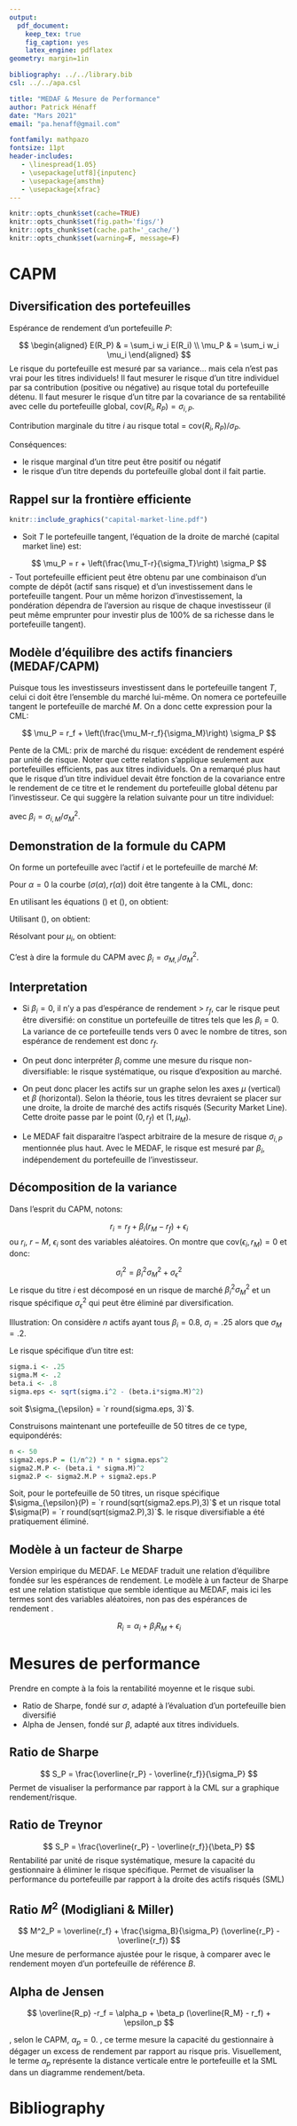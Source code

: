 ```yaml
---
output: 
  pdf_document:
    keep_tex: true
    fig_caption: yes
    latex_engine: pdflatex
geometry: margin=1in

bibliography: ../../library.bib
csl: ../../apa.csl

title: "MEDAF & Mesure de Performance"
author: Patrick Hénaff
date: "Mars 2021"
email: "pa.henaff@gmail.com"

fontfamily: mathpazo
fontsize: 11pt
header-includes:
   - \linespread{1.05}
   - \usepackage[utf8]{inputenc}
   - \usepackage{amsthm}
   - \usepackage{xfrac}
---
```


```r
knitr::opts_chunk$set(cache=TRUE)
knitr::opts_chunk$set(fig.path='figs/')
knitr::opts_chunk$set(cache.path='_cache/')
knitr::opts_chunk$set(warning=F, message=F)
```

\newcommand{\ones}{\mathbf{1}}
\newcommand{\onesT}{\mathbf{1}^T}

\newtheorem{thm}{Theorem}

# CAPM

## Diversification des portefeuilles

Espérance de rendement d'un portefeuille $P$:

$$
\begin{aligned}
E(R_P) & = \sum_i w_i E(R_i) \\
\mu_P & = \sum_i w_i \mu_i
\end{aligned}
$$
Le risque du portefeuille est mesuré par sa variance... mais cela n'est pas vrai pour les titres individuels!
Il faut mesurer le risque d'un titre individuel par sa contribution (positive ou négative) au risque total du portefeuille détenu. Il faut mesurer le risque d'un titre par la covariance de sa rentabilité avec celle du portefeuille global, $\mathrm{cov}(R_i, R_P) = \sigma_{i,P}$.

Contribution marginale du titre $i$ au risque total = $\mathrm{cov}(R_i, R_P) / \sigma_P$.

Conséquences:

- le risque marginal d'un titre peut être positif ou négatif
- le risque d'un titre depends du portefeuille global dont il fait partie.


## Rappel sur la frontière efficiente

```r
knitr::include_graphics("capital-market-line.pdf")
```

- Soit $T$ le portefeuille tangent, l'équation de la droite de marché (capital market line) est:

$$
\mu_P = r + \left(\frac{\mu_T-r}{\sigma_T}\right) \sigma_P
$$
- Tout portefeuille efficient peut être obtenu par une combinaison d'un compte de dépôt (actif sans risque) et d'un investissement dans le portefeuille tangent. Pour un même horizon d'investissement, la pondération dépendra de l'aversion au risque de chaque investisseur (il peut même emprunter pour investir plus de 100\% de sa richesse dans le portefeuille tangent).


## Modèle d'équilibre des actifs financiers (MEDAF/CAPM)

Puisque tous les investisseurs investissent dans le portefeuille tangent $T$, celui ci doit être l'ensemble du marché lui-même. On nomera ce portefeuille tangent le portefeuille de marché $M$. On a donc cette expression pour la CML:

$$
\mu_P = r_f + \left(\frac{\mu_M-r_f}{\sigma_M}\right) \sigma_P
$$

Pente de la CML: prix de marché du risque: excédent de rendement espéré par unité de risque. Noter que cette relation s'applique seulement aux portefeuilles efficients, pas aux titres individuels. On a remarqué plus haut que le risque d'un titre individuel devait être fonction de la covariance entre le rendement de ce titre et le rendement du portefeuille global détenu par l'investisseur.
Ce qui suggère la relation suivante pour un titre individuel:


\begin{equation}
\mu_i - r_f = \beta_i (\mu_M-r_f)
\end{equation}

avec $\beta_i = \sigma_{i,M} / \sigma^2_M$.

## Demonstration de la formule du CAPM

On forme un portefeuille avec l'actif $i$ et le portefeuille de marché $M$:

\begin{subequations}
\begin{align}
\mu(\alpha) &= \alpha \mu_i + (1-\alpha) \mu_M \label{eq:eq-1} \\
\sigma(\alpha) &= \sqrt{\alpha^2 \sigma_i^2 + (1-\alpha)^2 \sigma_M^2 + 2\alpha(1-\alpha) \sigma_{M,i}} \label{eq:eq-2}
\end{align}
\end{subequations}


Pour $\alpha=0$ la courbe $(\sigma(\alpha), r(\alpha))$ doit être tangente à la CML, donc:

\begin{equation}
\frac{\partial r(\alpha)}{\partial \sigma(\alpha)} = \frac{\mu_M-r_f}{\sigma_M} \label{eq:eq-3}
\end{equation}

\begin{equation}
\frac{\partial \mu(\alpha)}{\partial \sigma(\alpha)} = \frac{\partial \mu / \partial \sigma}{\partial \sigma / \partial \alpha}
\end{equation}

En utilisant les équations (\ref{eq:eq-1}) et (\ref{eq:eq-2}), on obtient:

\begin{equation}
\frac{\partial \mu / \partial \sigma}{\partial \sigma / \partial \alpha} = \frac{\mu_i - \mu_M}{(\sigma_{M,i} - \sigma^2_M)/\sigma_M}
\end{equation}

Utilisant (\ref{eq:eq-3}), on obtient:

\begin{equation}
\frac{\mu_i - \mu_M}{(\sigma_{M,i} - \sigma^2_M)/\sigma_M} = \frac{\mu_M-r_f}{\sigma_M}
\end{equation}

Résolvant pour $\mu_i$, on obtient:

\begin{equation}
\mu_i - r_f = \frac{\sigma_{M,i}}{\sigma^2_M}(\mu_M-r_f)
\end{equation}

C'est à dire la formule du CAPM avec $\beta_i = \sigma_{M,i} / \sigma^2_M$.

## Interpretation

- Si $\beta_i = 0$, il n'y a pas d'espérance de rendement > $r_f$, car le risque peut être diversifié: on constitue un portefeuille de titres tels que les $\beta_i=0$. La variance de ce portefeuille tends vers 0 avec le nombre de titres, son espérance de rendement est donc $r_f$. 

- On peut donc interpréter $\beta_i$ comme une mesure du risque non-diversifiable: le risque systématique, ou risque d'exposition au marché. 

- On peut donc placer les actifs sur un graphe selon les axes $\mu$ (vertical) et $\beta$ (horizontal). Selon la théorie, tous les titres devraient se placer sur une droite, la droite de marché des actifs risqués (Security Market Line). Cette droite passe par le point $(0, r_f)$ et $(1, \mu_M)$.

- Le MEDAF fait disparaitre l'aspect arbitraire de la mesure de risque $\sigma_{i,P}$ mentionnée plus haut. Avec le MEDAF, le risque est mesuré par $\beta_i$, indépendement du portefeuille de l'investisseur. 


## Décomposition de la variance

Dans l'esprit du CAPM, notons:

$$
r_i = r_f + \beta_i(r_M - r_f) + \epsilon_i
$$
ou $r_i$, $r-M$, $\epsilon_i$ sont des variables aléatoires. On montre que $\mathrm{cov}(\epsilon_i, r_M)=0$ et donc:

$$
\sigma_i^2 = \beta_i^2 \sigma_M^2 + \sigma^2_{\epsilon}
$$
Le risque du titre $i$ est décomposé en un risque de marché $\beta_i^2 \sigma_M^2$ et un risque spécifique $\sigma^2_{\epsilon}$ qui peut être éliminé par diversification.

Illustration: On considère $n$ actifs ayant tous $\beta_i = 0.8$, $\sigma_i = .25$ alors que $\sigma_M=.2$.

Le risque spécifique d'un titre est:

```r
sigma.i <- .25
sigma.M <- .2
beta.i <- .8
sigma.eps <- sqrt(sigma.i^2 - (beta.i*sigma.M)^2)
```

soit 
$\sigma_{\epsilon} =  `r round(sigma.eps, 3)`$.

Construisons maintenant une portefeuille de 50 titres de ce type, equipondérés:

```r
n <- 50
sigma2.eps.P = (1/n^2) * n * sigma.eps^2
sigma2.M.P <- (beta.i * sigma.M)^2
sigma2.P <- sigma2.M.P + sigma2.eps.P
```

Soit, pour le portefeuille de 50 titres, un risque spécifique $\sigma_{\epsilon}(P) = `r round(sqrt(sigma2.eps.P),3)`$ 
et un risque total $\sigma(P) = `r round(sqrt(sigma2.P),3)`$. le risque diversifiable a été pratiquement éliminé.

## Modèle à un facteur de Sharpe

Version empirique du MEDAF. Le MEDAF traduit une relation d'équilibre fondée sur les espérances de rendement. Le modèle à un facteur de Sharpe est une relation statistique que semble identique au MEDAF, mais ici les termes sont des variables aléatoires, non pas des espérances de rendement \textit{ex-ante}.

$$
R_i = \alpha_i + \beta_i R_M + \epsilon_i
$$


# Mesures de performance

Prendre en compte à la fois la rentabilité moyenne et le risque subi. 

- Ratio de Sharpe, fondé sur $\sigma$, adapté à l'évaluation d'un portefeuille bien diversifié
- Alpha de Jensen, fondé sur $\beta$, adapté aux titres individuels.



## Ratio de Sharpe

$$
S_P = \frac{\overline{r_P} - \overline{r_f}}{\sigma_P}
$$
Permet de visualiser la performance par rapport à la CML sur a graphique rendement/risque.

## Ratio de Treynor

$$
S_P = \frac{\overline{r_P} - \overline{r_f}}{\beta_P}
$$
Rentabilité par unité de risque systématique, mesure la capacité du gestionnaire à éliminer le risque spécifique. Permet de visualiser la performance du portefeuille par rapport à la droite des actifs risqués (SML)

## Ratio $M^2$ (Modigliani & Miller)

$$
M^2_P = \overline{r_f} + \frac{\sigma_B}{\sigma_P} (\overline{r_P} - \overline{r_f})
$$
Une mesure de performance ajustée pour le risque, à comparer avec le rendement moyen d'un portefeuille de référence $B$.

## Alpha de Jensen

$$
\overline{R_p} -r_f = \alpha_p + \beta_p (\overline{R_M} - r_f) + \epsilon_p
$$

\textit{ex-ante}, selon le CAPM, $\alpha_p=0$. \textit{ex-post}, ce terme mesure la capacité du gestionnaire à dégager un excess de rendement par rapport au risque pris. Visuellement, le terme $\alpha_p$ représente la distance verticale entre le portefeuille et la SML dans un diagramme rendement/beta.

# Bibliography



